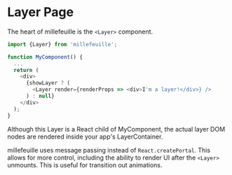 # Layer Page

The heart of millefeuille is the `<Layer>` component.

```js
import {Layer} from 'millefeuille';

function MyComponent() {
  ...
  return (
    <div>
      {showLayer ? (
        <Layer render={renderProps => <div>I'm a layer!</div>} />
      ) : null}
    </div>
  );
}
```

Although this Layer is a React child of MyComponent, the actual layer DOM nodes are rendered inside your app's LayerContainer.

millefeuille uses message passing instead of `React.createPortal`. This allows for more control, including the ability to render UI after the `<Layer>` unmounts. This is useful for transition out animations.
